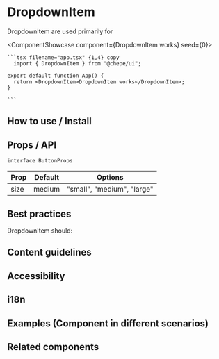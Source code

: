 

# DropdownItem

DropdownItem are used primarily for

<ComponentShowcase component={<DropdownItem>DropdownItem works</DropdownItem>} seed={0}>
   <div>

    ```tsx filename="app.tsx" {1,4} copy
      import { DropdownItem } from "@chepe/ui";

    export default function App() {
      return <DropdownItem>DropdownItem works</DropdownItem>;
    }

    ```

  </div>
</ComponentShowcase>

## How to use / Install

## Props / API

`interface ButtonProps`

| Prop | Default | Options                    |
| ---- | ------- | -------------------------- |
| size | medium  | "small", "medium", "large" |

## Best practices

DropdownItem should:

## Content guidelines

## Accessibility

## i18n

## Examples (Component in different scenarios)

## Related components
